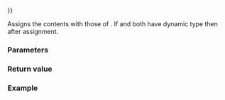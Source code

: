 {{cpp/regex/regex_error/title|operator{{=}}}}
{{cpp/regex/regex_error/navbar}}
{{ddcl|since=c++11|1=
regex_error&amp; operator=( const regex_error&amp; other ) noexcept;
}}

Assigns the contents with those of {{c|other}}. If {{c|*this}} and {{c|other}} both have dynamic type {{tt|std::regex_error}} then {{c|1=std::strcmp(what(), other.what()) == 0}} after assignment.

===Parameters===
{{par begin}}
{{par|other|another {{tt|regex_error}} object to assign with}}
{{par end}}

===Return value===
{{c|*this}}

===Example===
{{example}}

{{langlinks|es|ja|ru|zh}}